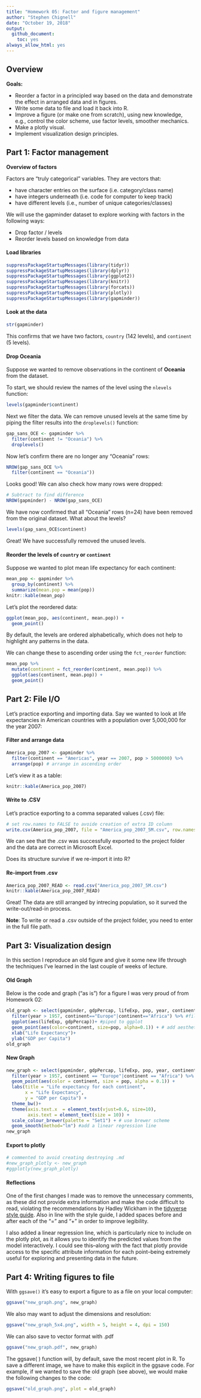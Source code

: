 ```yaml
---
title: "Homework 05: Factor and figure management"
author: "Stephen Chignell"
date: "October 19, 2018"
output:
  github_document:
    toc: yes
always_allow_html: yes
---
```


## Overview

**Goals:**

- Reorder a factor in a principled way based on the data and demonstrate the effect in arranged data and in figures.
- Write some data to file and load it back into R.
- Improve a figure (or make one from scratch), using new knowledge, e.g., control the color scheme, use factor levels, smoother mechanics.
- Make a plotly visual.
- Implement visualization design principles.


## Part 1: Factor management

**Overview of factors**

Factors are “truly categorical” variables. They are vectors that:

- have character entries on the surface (i.e. category/class name)
- have integers underneath (i.e. code for computer to keep track)
- have different levels (i.e., number of unique categories/classes)

We will use the gapminder dataset to explore working with factors in the following ways:

- Drop factor / levels
- Reorder levels based on knowledge from data


#### Load libraries

```r
suppressPackageStartupMessages(library(tidyr))
suppressPackageStartupMessages(library(dplyr))
suppressPackageStartupMessages(library(ggplot2))
suppressPackageStartupMessages(library(knitr))
suppressPackageStartupMessages(library(forcats))
suppressPackageStartupMessages(library(plotly))
suppressPackageStartupMessages(library(gapminder))
```

#### Look at the data

```r
str(gapminder)
```

This confirms that we have two factors, `country` (142 levels), and `continent` (5 levels).


#### Drop Oceania

Suppose we wanted to remove observations in the continent of **Oceania** from the dataset. 

To start, we should review the names of the level using the `nlevels` function:

```r
levels(gapminder$continent)
```

Next we filter the data. We can remove unused levels at the same time by piping the filter results into the `droplevels()` function:

```r
gap_sans_OCE <- gapminder %>% 
  filter(continent != "Oceania") %>% 
  droplevels()
```

Now let's confirm there are no longer any "Oceania" rows:
```r
NROW(gap_sans_OCE %>% 
  filter(continent == "Oceania"))
```

Looks good! We can also check how many rows were dropped:
```r
# Subtract to find difference
NROW(gapminder) - NROW(gap_sans_OCE)
```

We have now confirmed that all "Oceania" rows (n=24) have been removed from the original dataset. What about the levels?

```r
levels(gap_sans_OCE$continent)
```

Great! We have successfully removed the unused levels.

#### Reorder the levels of `country` or `continent`


Suppose we wanted to plot mean life expectancy for each continent:


```r
mean_pop <- gapminder %>%
  group_by(continent) %>% 
  summarize(mean.pop = mean(pop)) 
knitr::kable(mean_pop)
```

Let's plot the reordered data:
```r
ggplot(mean_pop, aes(continent, mean.pop)) + 
  geom_point()
```

By default, the levels are ordered alphabetically, which does not help to highlight any patterns in the data. 

We can change these to ascending order using the `fct_reorder` function:

```r
mean_pop %>%
  mutate(continent = fct_reorder(continent, mean.pop)) %>% 
  ggplot(aes(continent, mean.pop)) + 
  geom_point()
```

## Part 2: File I/O

Let's practice exporting and importing data. Say we wanted to look at life expectancies in American countries with a population over 5,000,000 for the year 2007:

#### Filter and arrange data
```r
America_pop_2007 <- gapminder %>%
  filter(continent == "Americas", year == 2007, pop > 5000000) %>%
  arrange(pop) # arrange in ascending order
```

Let's view it as a table:
```r
knitr::kable(America_pop_2007)
```

#### Write to .CSV
Let's practice exporting to a comma separated values (.csv) file:
```r
# set row.names to FALSE to avoide creation of extra ID column
write.csv(America_pop_2007, file = "America_pop_2007_5M.csv", row.names = FALSE) 
```

We can see that the .csv was successfully exported to the project folder and the data are correct in Microsoft Excel. 

Does its structure survive if we re-import it into R?

#### Re-import from .csv
```r
America_pop_2007_READ <- read.csv("America_pop_2007_5M.csv")
knitr::kable(America_pop_2007_READ)
```
Great! The data are still arranged by intrecing population, so it surved the write-out/read-in process. 

**Note**: To write or read a .csv outside of the project folder, you need to enter in the full file path.


## Part 3: Visualization design

In this section I reproduce an old figure and give it some new life through the techniques I've learned in the last couple of weeks of lecture. 

#### Old Graph
Below is the code and graph ("as is") for a figure I was very proud of from Homework 02:
```r
old_graph <- select(gapminder, gdpPercap, lifeExp, pop, year, continent) %>% #subsetting data
  filter(year > 1957, continent=="Europe"|continent=="Africa") %>% #filter by criteria
  ggplot(aes(lifeExp, gdpPercap))+ #piped to ggplot
  geom_point(aes(color=continent, size=pop, alpha=0.1)) + # add aesthetics 
  xlab("Life Expectancy")+
  ylab("GDP per Capita")
old_graph
```


#### New Graph
```r
new_graph <- select(gapminder, gdpPercap, lifeExp, pop, year, continent) %>% 
  filter(year > 1957, continent == "Europe"|continent == "Africa") %>%   ggplot(aes(lifeExp, gdpPercap)) +
  geom_point(aes(color = continent, size = pop, alpha = 0.1)) +
  labs(title = "Life expectancy for each continent", 
       x = "Life Expectancy", 
       y = "GDP per Capita") + 
  theme_bw()+
  theme(axis.text.x  = element_text(vjust=0.6, size=10),
        axis.text = element_text(size = 10)) +
  scale_colour_brewer(palette = "Set1") + # use brewer scheme
  geom_smooth(method="lm") #add a linear regression line
new_graph
```


#### Export to plotly
```r
# commented to avoid creating destroying .md 
#new_graph_plotly <- new_graph
#ggplotly(new_graph_plotly) 


```

#### Reflections

One of the first changes I made was to remove the unnecessary comments, as these did not provide extra information and make the code difficult to read, violating the recommendations by Hadley Wickham in the [tidyverse style guide](http://style.tidyverse.org/). Also in line with the style guide, I added spaces before and after each of the "=" and "+" in order to improve legibility. 

I also added a linear regression line, which is particularly nice to include on the plotly plot, as it allows you to identify the predicted values from the model interactively. I could see this--along with the fact that plotly provide access to the specific attribute information for each point--being extremely useful for exploring and presenting data in the future.  


## Part 4: Writing figures to file

With `ggsave()` it's easy to export a figure to as a file on your local computer: 
```r
ggsave("new_graph.png", new_graph)
```

We also may want to adjust the dimensions and resolution:
```r
ggsave("new_graph_5x4.png", width = 5, height = 4, dpi = 150)
```

We can also save to vector format with .pdf
```r
ggsave("new_graph.pdf", new_graph)
```

The ggsave( ) function will, by default, save the most recent plot in R. To save a different image, we have to make this explicit in the ggsave code. For example, if we wanted to save the old graph (see above), we would make the following changes to the code:

```r
ggsave("old_graph.png", plot = old_graph)
```


